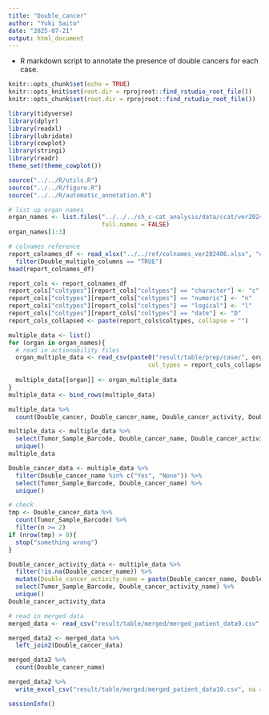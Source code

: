 ---
title: "Double_cancer"
author: "Yuki Saito"
date: "2025-07-21"
output: html_document
---

- R markdown script to annotate the presence of double cancers for each case.

```{r setup, include=FALSE, message=FALSE, warning=FALSE}
knitr::opts_chunk$set(echo = TRUE)
knitr::opts_knit$set(root.dir = rprojroot::find_rstudio_root_file())
knitr::opts_chunk$set(root.dir = rprojroot::find_rstudio_root_file())
```

```{r library, message=FALSE, warning=FALSE}
library(tidyverse)
library(dplyr)
library(readxl)
library(lubridate)
library(cowplot)
library(stringi)
library(readr)
theme_set(theme_cowplot())
```

```{r source}
source("../../R/utils.R")
source("../../R/figure.R")
source("../../R/automatic_annotation.R")
```

```{r preparation for double cancer}
# list up organ names
organ_names <- list.files("../../../sh_c-cat_analysis/data/ccat/ver20240621/F1CDx/",
                          full.names = FALSE)
organ_names[1:3]

# colnames reference
report_colnames_df <- read_xlsx("../../ref/colnames_ver202406.xlsx", "case") %>% 
  filter(Double_multiple_columns == "TRUE")
head(report_colnames_df)

report_cols <- report_colnames_df
report_cols["coltypes"][report_cols["coltypes"] == "character"] <- "c"
report_cols["coltypes"][report_cols["coltypes"] == "numeric"] <- "n"
report_cols["coltypes"][report_cols["coltypes"] == "logical"] <- "l"
report_cols["coltypes"][report_cols["coltypes"] == "date"] <- "D"
report_cols_collapsed <- paste(report_cols$coltypes, collapse = "")
```

```{r double cancer, warning=FALSE, message=FALSE}
multiple_data <- list()
for (organ in organ_names){
  # read in actionability files
  organ_multiple_data <- read_csv(paste0("result/table/prep/case/", organ, "/double_multiple_data.csv"),
                                       col_types = report_cols_collapsed)
  
  multiple_data[[organ]] <- organ_multiple_data
}
multiple_data <- bind_rows(multiple_data) 

multiple_data %>% 
  count(Double_cancer, Double_cancer_name, Double_cancer_activity, Double_cancer_activity_name)

multiple_data <- multiple_data %>% 
  select(Tumor_Sample_Barcode, Double_cancer_name, Double_cancer_activity_name) %>% 
  unique()
multiple_data

Double_cancer_data <- multiple_data %>% 
  filter(Double_cancer_name %in% c("Yes", "None")) %>% 
  select(Tumor_Sample_Barcode, Double_cancer_name) %>%
  unique()

# check
tmp <- Double_cancer_data %>% 
  count(Tumor_Sample_Barcode) %>% 
  filter(n >= 2)
if (nrow(tmp) > 0){
  stop("something wrong")
}

Double_cancer_activity_data <- multiple_data %>% 
  filter(!is.na(Double_cancer_name)) %>% 
  mutate(Double_cancer_activity_name = paste(Double_cancer_name, Double_cancer_activity_name, sep = "_")) %>% 
  select(Tumor_Sample_Barcode, Double_cancer_activity_name) %>%
  unique()
Double_cancer_activity_data
```

```{r read in merged data, warning=FALSE, message=FALSE}
# read in merged data
merged_data <- read_csv("result/table/merged/merged_patient_data9.csv", na = "")

merged_data2 <- merged_data %>% 
  left_join2(Double_cancer_data)

merged_data2 %>% 
  count(Double_cancer_name)
```

```{r save}
merged_data2 %>% 
  write_excel_csv("result/table/merged/merged_patient_data10.csv", na = "")
```

```{r sessioninfo}
sessionInfo()
```
